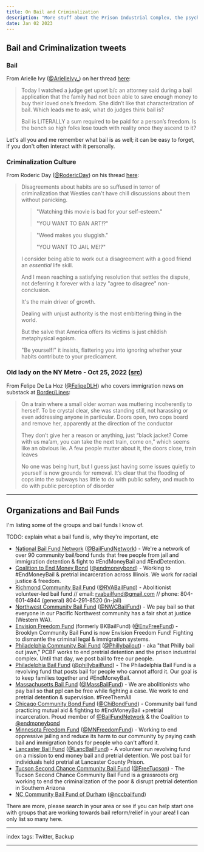 ```yaml
---
title: On Bail and Criminalization
description: "More stuff about the Prison Industrial Complex, the psyche of those most at risk of criminalization, etc."
date: Jan 02 2023
---
```


## Bail and Criminalization tweets

### Bail

From Arielle Ivy ([@ArielleIvy_](https://twitter.com/ArielleIvy_)) on her thread [here](https://twitter.com/ArielleIvy_/status/1584677755484094467?t=9w45M6pLSoumbWJOHl-TQQ&s=19):

> Today I watched a judge get upset b/c an attorney said during a bail application that the family had not been able to save enough money to buy their loved one’s freedom. She didn’t like that characterization of bail. Which leads me to ask, what do judges think bail is?
>
> Bail is LITERALLY a sum required to be paid for a person’s freedom. Is the bench so high folks lose touch with reality once they ascend to it?

Let's all you and me remember what bail is as well; it can be easy to forget, if you don't often interact with it personally.

### Criminalization Culture

From Roderic Day ([@RodericDay](https://twitter.com/RodericDay)) on his thread [here](https://twitter.com/RodericDay/status/1584373120924004355?t=GrErlCpYhKu9bPMdOfdbag&s=19):

> Disagreements about habits are so suffused in terror of criminalization that Westies can't have chill discussions about them without panicking.
> 
> > "Watching this movie is bad for
your self-esteem."
> >
> > "YOU WANT TO BAN ART!?"
>
> > "Weed makes you sluggish."
> >
> > "YOU WANT TO JAIL ME!?"
>
> I consider being able to work out a disagreement with a good friend an *essential* life skill.
>
> And I mean reaching a satisfying resolution that settles the dispute, not deferring it forever with a lazy "agree to disagree" non-conclusion.
>
> It's the main driver of growth.
>
> Dealing with unjust authority is the most embittering thing in the world.
>
> But the salve that America offers its victims is just childish metaphysical egoism.
>
> "Be yourself!" it insists, flattering you into ignoring whether your habits contribute to your predicament.

### Old lady on the NY Metro - Oct 25, 2022 ([src](https://twitter.com/FelipeDLH/status/1584887584307961862))

From Felipe De La Hoz ([@FelipeDLH](https://twitter.com/FelipeDLH)) who covers immigration news on substack at [Border/Lines](https://borderlines.substack.com/):

> On a train where a small older woman was muttering incoherently to herself. To be crystal clear, she was standing still, not harassing or even addressing anyone in particular. Doors open, two cops board and remove her, apparently at the direction of the conductor
>
> They don’t give her a reason or anything, just “black jacket? Come with us ma’am, you can take the next train, come on,” which seems like an obvious lie. A few people mutter about it, the doors close, train leaves
>
> No one was being hurt, but I guess just having some issues quietly to yourself is now grounds for removal. It’s clear that the flooding of cops into the subways has little to do with public safety, and much to do with public perception of disorder

---

## Organizations and Bail Funds

I'm listing some of the groups and bail funds I know of.

TODO: explain what a bail fund is, why they're important, etc

- [National Bail Fund Network](https://www.communityjusticeexchange.org/en/nbfn-directory) ([@BailFundNetwork](https://twitter.com/BailFundNetwork)) - We're a network of over 90 community bail/bond funds that free people from jail and immigration detention & fight to #EndMoneyBail and #EndDetention.
- [Coalition to End Money Bond](https://endmoneybond.org/) ([@endmoneybond](https://twitter.com/endmoneybond)) - Working to #EndMoneyBail & pretrial incarceration across Illinois. We work for racial justice & freedom.
- [Richmond Community Bail Fund](https://rvabailfund.org/) ([@RVABailFund](https://twitter.com/RVABailFund)) - Abolitionist volunteer-led bail fund // email: rvabailfund@gmail.com // phone: 804-601-4944 (general) 804-291-8520 (in-jail)
- [Northwest Community Bail Fund](https://www.nwcombailfund.org/) ([@NWCBailFund](https://twitter.com/NWCBailFund)) - We pay bail so that everyone in our Pacific Northwest community has a fair shot at justice (Western WA).
- [Envision Freedom Fund](https://envisionfreedom.org/) (formerly BKBailFund) ([@EnvFreeFund](https://twitter.com/EnvFreeFund)) - Brooklyn Community Bail Fund is now Envision Freedom Fund! Fighting to dismantle the criminal legal & immigration systems.
- [Philadelphia Community Bail Fund](https://linktr.ee/pcbf) ([@Phillybailout](https://twitter.com/Phillybailout)) - aka "that Philly bail out jawn," PCBF works to end pretrial detention and the prison industrial complex. Until that day, we post bail to free our people.
- [Philadelphia Bail Fund](https://www.phillybailfund.org/) ([@phillybailfund](https://twitter.com/phillybailfund)) - The Philadelphia Bail Fund is a revolving fund that posts bail for people who cannot afford it. Our goal is to keep families together and #EndMoneyBail.
- [Massachusetts Bail Fund](https://www.massbailfund.org/) ([@MassBailFund](https://twitter.com/MassBailFund)) - We are abolitionists who pay bail so that ppl can be free while fighting a case. We work to end pretrial detention & supervision. #FreeThemAll
- [Chicago Community Bond Fund](https://linktr.ee/chibondfund) ([@ChiBondFund](https://twitter.com/ChiBondFund)) - Community bail fund practicing mutual aid & fighting to #EndMoneyBail +pretrial incarceration. Proud member of [@BailFundNetwork](https://twitter.com/BailFundNetwork) & the Coalition to [@endmoneybond](https://twitter.com/endmoneybond)
- [Minnesota Freedom Fund](https://mnfreedomfund.org/) ([@MNFreedomFund](https://twitter.com/MNFreedomFund)) - Working to end oppressive jailing and reduce its harm to our community by paying cash bail and immigration bonds for people who can't afford it.
- [Lancaster Bail Fund](https://linktr.ee/lancasterbailfund) ([@LancBailFund](https://twitter.com/LancBailFund)) - A volunteer run revolving fund on a mission to end money bail and pretrial detention. We post bail for individuals held pretrial at Lancaster County Prison.
- [Tucson Second Chance Community Bail Fund](https://tucsonbailfund.org/) ([@FreeTucson](https://twitter.com/FreeTucson)) - The Tucson Second Chance Community Bail Fund is a grassroots org working to end the criminalization of the poor & disrupt pretrial detention in Southern Arizona
- [NC Community Bail Fund of Durham](https://www.nccbailfund.org/) ([@nccbailfund](https://twitter.com/nccbailfund))

There are more, please search in your area or see if you can help start one with groups that are working towards bail reform/relief in your area! I can only list so many here.

---

index tags: Twitter, Backup

---
